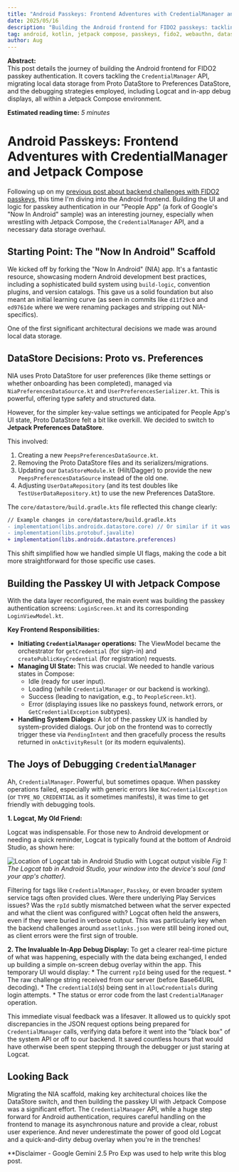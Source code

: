 ```yaml
---
title: "Android Passkeys: Frontend Adventures with CredentialManager and Jetpack Compose"
date: 2025/05/16
description: "Building the Android frontend for FIDO2 passkeys: tackling CredentialManager, migrating DataStore, and the joys of debugging in Jetpack Compose."
tag: android, kotlin, jetpack compose, passkeys, fido2, webauthn, datastore, credentialmanager, frontend, nia
author: Aug
---
```



**Abstract:**  
This post details the journey of building the Android frontend for FIDO2 passkey authentication. It covers tackling the `CredentialManager` API, migrating local data storage from Proto DataStore to Preferences DataStore, and the debugging strategies employed, including Logcat and in-app debug displays, all within a Jetpack Compose environment.

**Estimated reading time:** _5 minutes_

# Android Passkeys: Frontend Adventures with CredentialManager and Jetpack Compose

Following up on my [previous post about backend challenges with FIDO2 passkeys](/2025/05/14/Challenges-with-Passkey-Android/), this time I\'m diving into the Android frontend. Building the UI and logic for passkey authentication in our "People App" (a fork of Google\'s "Now In Android" sample) was an interesting journey, especially when wrestling with Jetpack Compose, the `CredentialManager` API, and a necessary data storage overhaul.

## Starting Point: The "Now In Android" Scaffold

We kicked off by forking the "Now In Android" (NIA) app. It\'s a fantastic resource, showcasing modern Android development best practices, including a sophisticated build system using `build-logic`, convention plugins, and version catalogs. This gave us a solid foundation but also meant an initial learning curve (as seen in commits like `d11f29c0` and `ed9761de` where we were renaming packages and stripping out NIA-specifics).

One of the first significant architectural decisions we made was around local data storage.

## DataStore Decisions: Proto vs. Preferences

NIA uses Proto DataStore for user preferences (like theme settings or whether onboarding has been completed), managed via `NiaPreferencesDataSource.kt` and `UserPreferencesSerializer.kt`. This is powerful, offering type safety and structured data.

However, for the simpler key-value settings we anticipated for People App\'s UI state, Proto DataStore felt a bit like overkill. We decided to switch to **Jetpack Preferences DataStore**.

This involved:
1.  Creating a new `PeepsPreferencesDataSource.kt`.
2.  Removing the Proto DataStore files and its serializers/migrations.
3.  Updating our `DataStoreModule.kt` (Hilt/Dagger) to provide the new `PeepsPreferencesDataSource` instead of the old one.
4.  Adjusting `UserDataRepository` (and its test doubles like `TestUserDataRepository.kt`) to use the new Preferences DataStore.

The `core/datastore/build.gradle.kts` file reflected this change clearly:

```diff
// Example changes in core/datastore/build.gradle.kts
- implementation(libs.androidx.datastore.core) // Or similar if it was specifically for Proto
- implementation(libs.protobuf.javalite)
+ implementation(libs.androidx.datastore.preferences)
```

This shift simplified how we handled simple UI flags, making the code a bit more straightforward for those specific use cases.

## Building the Passkey UI with Jetpack Compose

With the data layer reconfigured, the main event was building the passkey authentication screens: `LoginScreen.kt` and its corresponding `LoginViewModel.kt`.

**Key Frontend Responsibilities:**

*   **Initiating `CredentialManager` operations:** The ViewModel became the orchestrator for `getCredential` (for sign-in) and `createPublicKeyCredential` (for registration) requests.
*   **Managing UI State:** This was crucial. We needed to handle various states in Compose:
    *   Idle (ready for user input).
    *   Loading (while `CredentialManager` or our backend is working).
    *   Success (leading to navigation, e.g., to `PeopleScreen.kt`).
    *   Error (displaying issues like no passkeys found, network errors, or `GetCredentialException` subtypes).
*   **Handling System Dialogs:** A lot of the passkey UX is handled by system-provided dialogs. Our job on the frontend was to correctly trigger these via `PendingIntent` and then gracefully process the results returned in `onActivityResult` (or its modern equivalents).

## The Joys of Debugging `CredentialManager`

Ah, `CredentialManager`. Powerful, but sometimes opaque. When passkey operations failed, especially with generic errors like `NoCredentialException` (or `TYPE_NO_CREDENTIAL` as it sometimes manifests), it was time to get friendly with debugging tools.

**1. Logcat, My Old Friend:**

   Logcat was indispensable. For those new to Android development or needing a quick reminder, Logcat is typically found at the bottom of Android Studio, as shown here:

   ![Location of Logcat tab in Android Studio with Logcat output visible](/images/logcat_screenshot.png)
   *Fig 1: The Logcat tab in Android Studio, your window into the device\'s soul (and your app\'s chatter).*

   Filtering for tags like `CredentialManager`, `Passkey`, or even broader system service tags often provided clues. Were there underlying Play Services issues? Was the `rpId` subtly mismatched between what the server expected and what the client was configured with? Logcat often held the answers, even if they were buried in verbose output. This was particularly key when the backend challenges around `assetlinks.json` were still being ironed out, as client errors were the first sign of trouble.

**2. The Invaluable In-App Debug Display:**
   To get a clearer real-time picture of what was happening, especially with the data being exchanged, I ended up building a simple on-screen debug overlay within the app. This temporary UI would display:
    *   The current `rpId` being used for the request.
    *   The raw challenge string received from our server (before Base64URL decoding).
    *   The `credentialId`(s) being sent in `allowCredentials` during login attempts.
    *   The status or error code from the last `CredentialManager` operation.

   This immediate visual feedback was a lifesaver. It allowed us to quickly spot discrepancies in the JSON request options being prepared for `CredentialManager` calls, verifying data before it went into the "black box" of the system API or off to our backend. It saved countless hours that would have otherwise been spent stepping through the debugger or just staring at Logcat.

## Looking Back

Migrating the NIA scaffold, making key architectural choices like the DataStore switch, and then building the passkey UI with Jetpack Compose was a significant effort. The `CredentialManager` API, while a huge step forward for Android authentication, requires careful handling on the frontend to manage its asynchronous nature and provide a clear, robust user experience. And never underestimate the power of good old Logcat and a quick-and-dirty debug overlay when you\'re in the trenches!

\*\*Disclaimer - Google Gemini 2.5 Pro Exp was used to help write this blog post. 